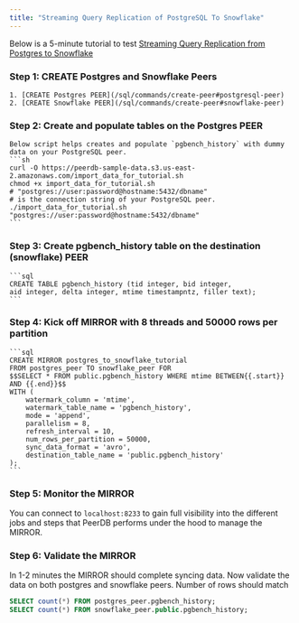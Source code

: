 ```yaml
---
title: "Streaming Query Replication of PostgreSQL To Snowflake"
---
```


Below is a 5-minute tutorial to test [Streaming Query Replication from Postgres to Snowflake](/usecases/realtime-streaming-of-query-results)

### Step 1: CREATE Postgres and Snowflake Peers

    1. [CREATE Postgres PEER](/sql/commands/create-peer#postgresql-peer)
    2. [CREATE Snowflake PEER](/sql/commands/create-peer#snowflake-peer)

### Step 2: Create and populate tables on the Postgres PEER

    Below script helps creates and populate `pgbench_history` with dummy data on your PostgreSQL peer.
    ```sh
    curl -O https://peerdb-sample-data.s3.us-east-2.amazonaws.com/import_data_for_tutorial.sh
    chmod +x import_data_for_tutorial.sh
    # "postgres://user:password@hostname:5432/dbname"
    # is the connection string of your PostgreSQL peer.
    ./import_data_for_tutorial.sh "postgres://user:password@hostname:5432/dbname"
    ```

### Step 3: Create pgbench_history table on the destination (snowflake) PEER

    ```sql
    CREATE TABLE pgbench_history (tid integer, bid integer,
    aid integer, delta integer, mtime timestampntz, filler text);
    ```

### Step 4: Kick off MIRROR with 8 threads and 50000 rows per partition

    ```sql
    CREATE MIRROR postgres_to_snowflake_tutorial
    FROM postgres_peer TO snowflake_peer FOR
    $$SELECT * FROM public.pgbench_history WHERE mtime BETWEEN{{.start}} AND {{.end}}$$
    WITH (
    	watermark_column = 'mtime',
    	watermark_table_name = 'pgbench_history',
    	mode = 'append',
    	parallelism = 8,
    	refresh_interval = 10,
    	num_rows_per_partition = 50000,
    	sync_data_format = 'avro',
    	destination_table_name = 'public.pgbench_history'
    );
    ```

### Step 5: Monitor the MIRROR

You can connect to `localhost:8233` to gain full visibility into the different jobs and steps that PeerDB performs under the hood to manage the MIRROR.

### Step 6: Validate the MIRROR

In 1-2 minutes the MIRROR should complete syncing data. Now validate the data on both postgres and snowflake peers. Number of rows should match

```sql
SELECT count(*) FROM postgres_peer.pgbench_history;
SELECT count(*) FROM snowflake_peer.public.pgbench_history;
```

